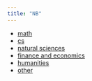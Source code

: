 ```yaml
---
title: "NB"
---
```


* [math](./math/index.qmd)
* [cs](./cse/)
* [natural sciences](./nat-sci/)
* [finance and economics](./finance-econ/)
* [humanities](./humanities/)
* [other](./life/)

